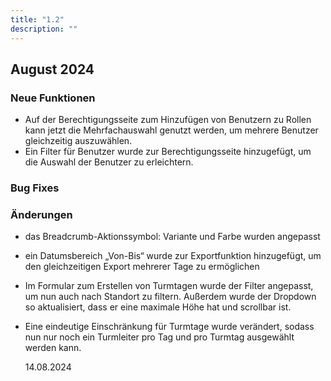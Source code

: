 ```yaml
---
title: "1.2"
description: ""
---
```


## August 2024

### Neue Funktionen

- Auf der Berechtigungsseite zum Hinzufügen von Benutzern zu Rollen kann jetzt die Mehrfachauswahl genutzt werden, um mehrere Benutzer gleichzeitig auszuwählen.
- Ein Filter für Benutzer wurde zur Berechtigungsseite hinzugefügt, um die Auswahl der Benutzer zu erleichtern.

### Bug Fixes

### Änderungen

- das Breadcrumb-Aktionssymbol: Variante und Farbe wurden angepasst
- ein Datumsbereich „Von-Bis“ wurde zur Exportfunktion hinzugefügt, um den gleichzeitigen Export mehrerer Tage zu ermöglichen
- Im Formular zum Erstellen von Turmtagen wurde der Filter angepasst, um nun auch nach Standort zu filtern. Außerdem wurde der Dropdown so aktualisiert, dass er eine maximale Höhe hat und scrollbar ist.
- Eine eindeutige Einschränkung für Turmtage wurde verändert, sodass nun nur noch ein Turmleiter pro Tag und pro Turmtag ausgewählt werden kann.

  14.08.2024
